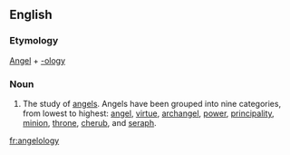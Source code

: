 ==English==
===Etymology===
[[Angel]] + [[-ology]]
===Noun===
#The study of [[angel]]s.  Angels have been grouped into nine categories, from lowest to highest: [[angel]], [[virtue]], [[archangel]], [[power]], [[principality]], [[minion]], [[throne]], [[cherub]], and [[seraph]].

[[fr:angelology]]